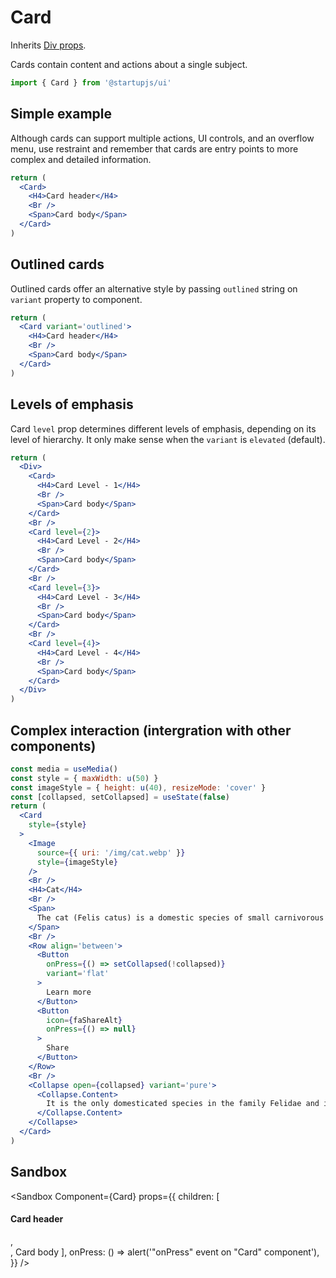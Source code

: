 
# Card
Inherits [Div props](/docs/components/Div).

Cards contain content and actions about a single subject.

```jsx
import { Card } from '@startupjs/ui'
```

## Simple example

Although cards can support multiple actions, UI controls, and an overflow menu, use restraint and remember that cards are entry points to more complex and detailed information.

```jsx example
return (
  <Card>
    <H4>Card header</H4>
    <Br />
    <Span>Card body</Span>
  </Card>
)
```

## Outlined cards

Outlined cards offer an alternative style by passing `outlined` string on `variant` property to component.

```jsx example
return (
  <Card variant='outlined'>
    <H4>Card header</H4>
    <Br />
    <Span>Card body</Span>
  </Card>
)
```

## Levels of emphasis

Card `level` prop determines different levels of emphasis, depending on its level of hierarchy. It only make sense when the `variant` is `elevated` (default).

```jsx example
return (
  <Div>
    <Card>
      <H4>Card Level - 1</H4>
      <Br />
      <Span>Card body</Span>
    </Card>
    <Br />
    <Card level={2}>
      <H4>Card Level - 2</H4>
      <Br />
      <Span>Card body</Span>
    </Card>
    <Br />
    <Card level={3}>
      <H4>Card Level - 3</H4>
      <Br />
      <Span>Card body</Span>
    </Card>
    <Br />
    <Card level={4}>
      <H4>Card Level - 4</H4>
      <Br />
      <Span>Card body</Span>
    </Card>
  </Div>
)
```

## Complex interaction (intergration with other components)

```jsx example
const media = useMedia()
const style = { maxWidth: u(50) }
const imageStyle = { height: u(40), resizeMode: 'cover' }
const [collapsed, setCollapsed] = useState(false)
return (
  <Card
    style={style}
  >
    <Image
      source={{ uri: '/img/cat.webp' }}
      style={imageStyle}
    />
    <Br />
    <H4>Cat</H4>
    <Br />
    <Span>
      The cat (Felis catus) is a domestic species of small carnivorous mammal.
    </Span>
    <Br />
    <Row align='between'>
      <Button
        onPress={() => setCollapsed(!collapsed)}
        variant='flat'
      >
        Learn more
      </Button>
      <Button
        icon={faShareAlt}
        onPress={() => null}
      >
        Share
      </Button>
    </Row>
    <Br />
    <Collapse open={collapsed} variant='pure'>
      <Collapse.Content>
        It is the only domesticated species in the family Felidae and is often referred to as the domestic cat to distinguish it from the wild members of the family. A cat can either be a house cat, a farm cat or a feral cat; the latter ranges freely and avoids human contact. Domestic cats are valued by humans for companionship and their ability to hunt pests such as rodents. About 60 cat breeds are recognized by various cat registries. (source: wiki)
      </Collapse.Content>
    </Collapse>
  </Card>
)
```

## Sandbox

<Sandbox
  Component={Card}
  props={{
    children: [
      <H4 key='header'>Card header</H4>,
      <Br key='br'/>,
      <Span key='body'>Card body</Span>
    ],
    onPress: () => alert('"onPress" event on "Card" component'),
  }}
/>
